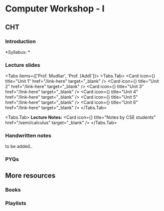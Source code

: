 
# Computer Workshop - I

## CHT
### Introduction

*Syllabus: *


### Lecture slides


<Tabs items={['Prof. Mudliar', 'Prof. (Add)']}>
  <Tabs.Tab>
  <Cards>
  <Card icon={<NotebookPen />} title="Unit 1" href="/link-here" target="_blank" /> 
  <Card icon={<NotebookPen />} title="Unit 2" href="/link-here" target="_blank" /> 
  <Card icon={<NotebookPen />} title="Unit 3" href="/link-here" target="_blank" />
  <Card icon={<NotebookPen />} title="Unit 4" href="/link-here" target="_blank" />
  <Card icon={<NotebookPen />} title="Unit 5" href="/link-here" target="_blank" />
  <Card icon={<NotebookPen />} title="Unit 6" href="/link-here" target="_blank" />
  </Cards>
  </Tabs.Tab>

  <Tabs.Tab>
  **Lecture Notes:**
  <Cards>
  <Card icon={<NotebookPen />} title="Notes by CSE students" href="/semi/calculus" target="_blank" /> 
  </Cards>
  </Tabs.Tab>
</Tabs> 

### Handwritten notes

to be added..

### PYQs

## More resources

### Books

### Playlists
